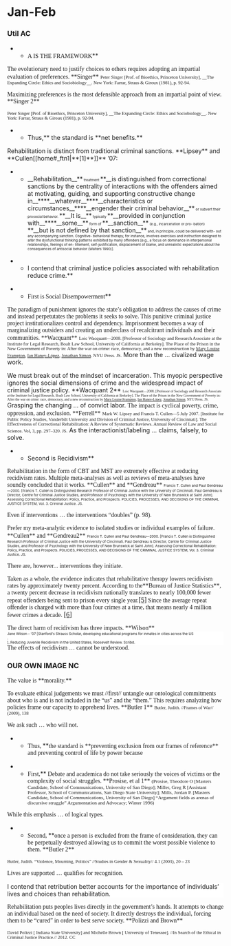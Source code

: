 =Jan-Feb= 
===Util AC=== 
**<span style="font-family: Calibri;">A IS THE FRAMEWORK</span>**
<span style="font-family: Calibri;">The evolutionary need to justify choices to others requires adopting an impartial evaluation of preferences. **Singer**</span>
<span style="font-family: Calibri; font-size: 8pt;">Peter Singer [Prof. of Bioethics, Princeton University], __The Expanding Circle: Ethics and Sociobiology__. New York: Farrar, Straus & Giroux (1981), p. 92-94. </span>


<span style="font-family: Calibri;">Maximizing preferences is the most defensible approach from an impartial point of view. **Singer 2**</span>

<span style="font-family: Calibri; font-size: 8pt;">Peter Singer [Prof. of Bioethics, Princeton University], __The Expanding Circle: Ethics and Sociobiology__. New York: Farrar, Straus & Giroux (1981), p. 92-94. </span>


**Thus,** the standard is **net benefits.**

Rehabilitation is distinct from traditional criminal sanctions. **Lipsey** and **Cullen[[home#_ftn1|**[1]**]]** ’07:
**__Rehabilitation__**<span style="font-size: 6pt;"> treatment </span>**__is distinguished from correctional sanctions by the centrality of interactions with the offenders aimed at motivating, guiding, and supporting constructive change in__****__whatever__****__characteristics or circumstances__****__engender their criminal behavior__**<span style="font-size: 6pt;"> or subvert their prosocial behavior. </span>**__It is__**<span style="font-size: 6pt;"> typically </span>**__provided in conjunction with__****__some__**<span style="font-size: 6pt;"> form of </span>**__sanction__**<span style="font-size: 6pt;"> (e.g., incarceration or pro- bation) </span>**__but is not defined by that sanction__**<span style="font-size: 6pt;"> and, in principle, could be delivered with- out any accompanying sanction. Cognitive- behavioral therapy, for instance, involves exercises and instruction designed to alter the dysfunctional thinking patterns exhibited by many offenders [e.g., a focus on dominance in interpersonal relationships, feelings of en- titlement, self-justification, displacement of blame, and unrealistic expectations about the consequences of antisocial behavior (Walters 1990)].</span>

**<span style="background-color: #ffffff;">I contend that criminal justice policies associated with rehabilitation reduce crime.</span>**

**<span style="background-color: #ffffff;"><span style="font-family: Calibri;">First is Social Disempowerment</span></span>**
<span style="background-color: #ffffff; font-family: Calibri;">The paradigm of punishment ignores the state’s obligation to address the causes of crime and instead perpetutates the problems it seeks to solve. This punitive criminal justice project institutionalizes control and dependency. Imprisonment becomes a way of marginalizing outsiders and creating an underclass of recalcitrant individuals and their communities. **Wacquant**</span>
<span style="background-color: #ffffff; font-family: Calibri; font-size: 8pt;">Loic Wacquant—2008. [Professor of Sociology and Research Associate at the Institute for Legal Research, Boalt Law School, University of California at Berkeley]. The Place of the Prison in the New Government of Poverty in: After the war on crime: race, democracy, and a new reconstruction by [[http://www.google.com/search?tbo=p&tbm=bks&q=+inauthor:%22Mary+Louise+Frampton%22|Mary Louise Frampton]], [[http://www.google.com/search?tbo=p&tbm=bks&q=+inauthor:%22Ian+Haney-L%C3%B3pez%22|Ian Haney-López]], [[http://www.google.com/search?tbo=p&tbm=bks&q=+inauthor:%22Jonathan+Simon%22|Jonathan Simon]]. NYU Press. JS.</span>
<span style="background-color: #ffffff;">More than the … civalized wage work.</span>

<span style="background-color: #ffffff;">We must break out of the mindset of incarceration. This myopic perspective ignores the social dimensions of crime and the widespread impact of criminal justice policy. </span>**<span style="background-color: #ffffff;">Wacquant 2</span>**
<span style="background-color: #ffffff; font-family: Calibri; font-size: 6pt;">Loic Wacquant—2008. [Professor of Sociology and Research Associate at the Institute for Legal Research, Boalt Law School, University of California at Berkeley]. The Place of the Prison in the New Government of Poverty in: After the war on crime: race, democracy, and a new reconstruction by [[http://www.google.com/search?tbo=p&tbm=bks&q=+inauthor:%22Mary+Louise+Frampton%22|Mary Louise Frampton]], [[http://www.google.com/search?tbo=p&tbm=bks&q=+inauthor:%22Ian+Haney-L%C3%B3pez%22|Ian Haney-López]], [[http://www.google.com/search?tbo=p&tbm=bks&q=+inauthor:%22Jonathan+Simon%22|Jonathan Simon]]. NYU Press. JS.</span>
<span style="background-color: #ffffff;">Grasping the changing … of convict labor.</span>
<span style="background-color: #ffffff; font-family: Calibri;">The impact is cyclical poverty, crime, oppression, and exclusion. **Ferrell**</span>
<span style="background-color: #ffffff; font-family: Calibri; font-size: 8pt;">Mark W. Lipsey and Francis T. Cullen—5 July 2007. [Institute for Public Policy Studies, Vanderbilt University and Division of Criminal Justice, University of Cincinnati]. The Effectiveness of Correctional Rehabilitation: A Review of Systematic Reviews. Annual Review of Law and Social Science. Vol, 3, pp. 297–320. JS.</span>
<span style="background-color: #ffffff;">As the interactionist/labeling … claims, falsely, to solve.</span>

**<span style="background-color: #ffffff;">Second is Recidivism</span>**

<span style="background-color: #ffffff; font-family: Calibri;">Rehabilitation in the form of CBT and MST are extremely effective at reducing recidivism rates. Multiple meta-analyses as well as reviews of meta-analyses have soundly concluded that it works. **Cullen** and **Gendreau** </span>
<span style="background-color: #ffffff; color: #141413; font-size: 6pt;">Francis T. Cullen and Paul Gendreau—2000. [Francis T. Cullen is Distinguished Research Professor of Criminal Justice with the University of Cincinnati. Paul Gendreau is Director, Centre for Criminal Justice Studies, and Professor of Psychology with the University of New Brunswick at Saint John]. Assessing Correctional Rehabilitation: Policy, Practice, and Prospects. POLICIES, PROCESSES, AND DECISIONS OF THE CRIMINAL JUSTICE SYSTEM, Vol. 3. Criminal Justice. JS.</span>


<span style="background-color: #ffffff; font-family: Calibri;">Even if interventions … the interventions “doubles” (p. 98).</span>

<span style="background-color: #ffffff; font-family: Calibri;">Prefer my meta-analytic evidence to isolated studies or individual examples of failure. **Cullen** and **Gendreau2**</span>
<span style="background-color: #ffffff; color: #141413; font-size: 6pt;">Francis T. Cullen and Paul Gendreau—2000. [Francis T. Cullen is Distinguished Research Professor of Criminal Justice with the University of Cincinnati. Paul Gendreau is Director, Centre for Criminal Justice Studies, and Professor of Psychology with the University of New Brunswick at Saint John]. Assessing Correctional Rehabilitation: Policy, Practice, and Prospects. POLICIES, PROCESSES, AND DECISIONS OF THE CRIMINAL JUSTICE SYSTEM, Vol. 3. Criminal Justice. JS.</span>

<span style="background-color: #ffffff; font-family: Calibri;">There are, however... interventions they initiate.</span>

<span style="background-color: #ffffff; font-family: Calibri;">Taken as a whole, the evidence indicates that rehabilitative therapy lowers recidivism rates by approximately twenty percent. According to the**Bureau of Justice Statistics**, a twenty percent decrease in recidivism nationally translates to nearly 100,000 fewer repeat offenders being sent to prison every single year.</span><span style="background-color: #ffffff; font-family: Calibri; font-size: 12pt;">[[debatecoaches/home#_ftn5|[5]]]</span><span style="background-color: #ffffff; font-family: Calibri;"> Since the average repeat offender is charged with more than four crimes at a time, that means nearly 4 million fewer crimes a decade. </span><span style="background-color: #ffffff; font-family: Calibri; font-size: 12pt;">[[debatecoaches/home#_ftn6|[6]]]</span>

<span style="background-color: #ffffff; font-family: Calibri;">The direct harm of recidivism has three impacts. **Wilson**</span>
<span style="background-color: #ffffff; display: block; font-size: 6pt; text-align: left;">Jane Wilson – '07 [Stanford's Strauss Scholar, developing educational programs for inmates in cities across the US</span><span style="background-color: #ffffff; color: #231f20; display: block; font-size: 6pt; text-align: left;">.</span><span style="background-color: #ffffff; display: block; font-size: 6pt; text-align: left;">], Reducing Juvenile Recidivism in the United States, Roosevelt Review. Scribd.</span>
<span style="background-color: #ffffff; font-family: Calibri;">The effects of recidivism … cannot be understood.</span>


===<span style="background-color: #ffffff;">OUR OWN IMAGE NC</span>=== 
<span style="background-color: #ffffff; font-family: Calibri;">The value is **morality.**</span>

<span style="background-color: #ffffff; font-family: Calibri;">To evaluate ethical judgements we must //first// untangle our ontological commitments about who is and is not included in the “us” and the “them.” This requires analyzing how policies frame our capacity to apprehend lives. **Butler 1** </span>
<span style="background-color: #ffffff; font-family: Calibri; font-size: 8pt;">Butler, Judith. //Frames of War// (2009), 138</span>

<span style="background-color: #ffffff; font-family: Calibri;">We ask such … who will not. </span>

**<span style="background-color: #ffffff;"><span style="font-family: Calibri;">Thus, </span></span>**<span style="background-color: #ffffff; font-family: Calibri;">the standard is **preventing exclusion from our frames of reference** and preventing control of life by power because</span>

**<span style="background-color: #ffffff;"><span style="font-family: Calibri;">First,</span></span>**<span style="background-color: #ffffff; font-family: Calibri;"> Debate and academica do not take seriously the voices of victims or the complexity of social struggles. **Prosise, et al 1** </span><span style="background-color: #ffffff; font-family: Calibri; font-size: 8.5pt;">(Prosise, Theodore O [Masters Candidate, School of Communications, University of San Diego]; Miller, Greg R [Assistant Professor, School of Communications, San Diego State University]; Mills, Jordan P. [Masters Candidate, School of Communications, University of San Diego] “Argument fields as arenas of discursive struggle” Argumentation and Advocacy; Winter 1996)</span>

<span style="background-color: #ffffff; font-family: Calibri;">While this emphasis … of logical types.</span>

**<span style="background-color: #ffffff;"><span style="font-family: Calibri;">Second, </span></span>**<span style="background-color: #ffffff; font-family: Calibri;">once a person is excluded from the frame of consideration, they can be perpetually destroyed allowing us to commit the worst possible violence to them. **Butler 2**</span>
<span style="background-color: #ffffff; font-family: Calibri; font-size: 8pt;">Butler, Judith. “Violence, Mourning, Politics” //Studies in Gender & Sexuality// 4.1 (2003), 20 – 23</span>

<span style="background-color: #ffffff; font-family: Calibri;">Lives are supported … qualifies for recognition.</span>

<span style="background-color: #ffffff; display: block; text-align: left;">I contend that retribution better accounts for the importance of individuals’ lives and choices than rehabilitation.</span>


<span style="background-color: #ffffff; font-family: Calibri;">Rehabilitation puts peoples lives directly in the government’s hands. It attempts to change an individual based on the need of society. It directly destroys the individual, forcing them to be “cured” in order to best serve society. **Polizzi and Brown**</span>

<span style="background-color: #ffffff; font-family: Calibri; font-size: 8pt;">David Polizzi [ Indiana State University] and Michelle Brown [ University of Tenessee]. //In Search of the Ethical in Criminal Justice Practice.// 2012. CC</span>